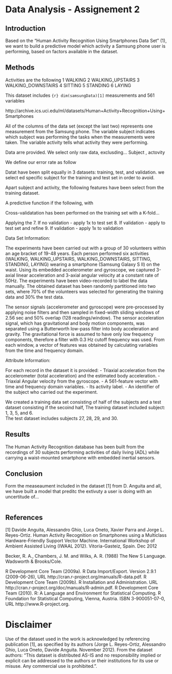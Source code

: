 Data Analysis - Assignement 2
========================================================

Introduction
------------

Based on the "Human Activity Recognition Using Smartphones Data Set" (1), we want to build a predictive model which activity a Samsung phone user is performing, based on factors available in the dataset.


Methods
-------




Activities are the following 
1 WALKING
2 WALKING_UPSTAIRS
3 WALKING_DOWNSTAIRS
4 SITTING
5 STANDING
6 LAYING

This dataset includes ```{r} dim(samsungData)[1]``` measurements and 561 variables


http://archive.ics.uci.edu/ml/datasets/Human+Activity+Recognition+Using+Smartphones

All of the columns of the data set (except the last two) represents one measurement from the Samsung phone. The variable subject indicates which subject was performing the tasks when the measurements were taken. The variable activity tells what activity they were performing. 

Data arre provided. We select only raw data, exclusding...
Subject , actovity

We define our error rate as follow

Datat have been split equally in 3 datasets: training, test, and validation. we select ed specific subject for the training and test set in order to avoid.

Apart subject and activity, the following features have been select from the training dataset.

A predictive function if the following, with

Cross-validatation has been performed on the training set with a K-fold...

Applying the 
7. If no validation - apply 1x to test set
8. If validation - apply to test set and refine
9. If validation - apply 1x to validation


Data Set Information:

The experiments have been carried out with a group of 30 volunteers within an age bracket of 19-48 years. Each person performed six activities (WALKING, WALKING_UPSTAIRS, WALKING_DOWNSTAIRS, SITTING, STANDING, LAYING) wearing a smartphone (Samsung Galaxy S II) on the waist. Using its embedded accelerometer and gyroscope, we captured 3-axial linear acceleration and 3-axial angular velocity at a constant rate of 50Hz. The experiments have been video-recorded to label the data manually. The obtained dataset has been randomly partitioned into two sets, where 70% of the volunteers was selected for generating the training data and 30% the test data. 

The sensor signals (accelerometer and gyroscope) were pre-processed by applying noise filters and then sampled in fixed-width sliding windows of 2.56 sec and 50% overlap (128 readings/window). The sensor acceleration signal, which has gravitational and body motion components, was separated using a Butterworth low-pass filter into body acceleration and gravity. The gravitational force is assumed to have only low frequency components, therefore a filter with 0.3 Hz cutoff frequency was used. From each window, a vector of features was obtained by calculating variables from the time and frequency domain. 


Attribute Information:

For each record in the dataset it is provided: 
- Triaxial acceleration from the accelerometer (total acceleration) and the estimated body acceleration. 
- Triaxial Angular velocity from the gyroscope. 
- A 561-feature vector with time and frequency domain variables. 
- Its activity label. 
- An identifier of the subject who carried out the experiment.

We created a training data set consisting of half of the subjects and a test dataset consisting if the secoind half, The training dataset included subject: 1, 3, 5, and 6.  
The test dataset includes  subjects 27, 28, 29, and 30. 


Results
-------

The Human Activity Recognition database has been built from the recordings of 30 subjects performing activities of daily living (ADL) while carrying a waist-mounted smartphone with embedded inertial sensors.

Conclusion
----------

Form the measeaument included in the dataset [1] from D. Anguita and all, we have built a model that preditc the extivuty a user is doing with an uncertitude of...

```r

```


References
----------

[1] Davide Anguita, Alessandro Ghio, Luca Oneto, Xavier Parra and Jorge L. Reyes-Ortiz. Human Activity Recognition on Smartphones using a Multiclass Hardware-Friendly Support Vector Machine. International Workshop of Ambient Assisted Living (IWAAL 2012). Vitoria-Gasteiz, Spain. Dec 2012



Becker, R. A., Chambers, J. M. and Wilks, A. R. (1988) The New S Language. Wadsworth & Brooks/Cole.

R Development Core Team (2009a). R Data Import/Export. Version 2.9.1
(2009-06-26), URL http://cran.r-project.org/manuals/R-data.pdf.
R Development Core Team (2009b). R Installation and Administration.
URL http://cran.r-project.org/doc/manuals/R-admin.pdf.
R Development Core Team (2010). R: A Language and Environment for
Statistical Computing. R Foundation for Statistical Computing, Vienna,
Austria. ISBN 3-900051-07-0, URL http://www.R-project.org.


Disclaimer
==========
Use of the dataset used in the work is acknowledged by referencing publication [1], as specified by its authors (Jorge L. Reyes-Ortiz, Alessandro Ghio, Luca Oneto, Davide Anguita. November 2012). From the dataset authors: "This dataset is distributed AS-IS and no responsibility implied or explicit can be addressed to the authors or their institutions for its use or misuse. Any commercial use is prohibited.".
